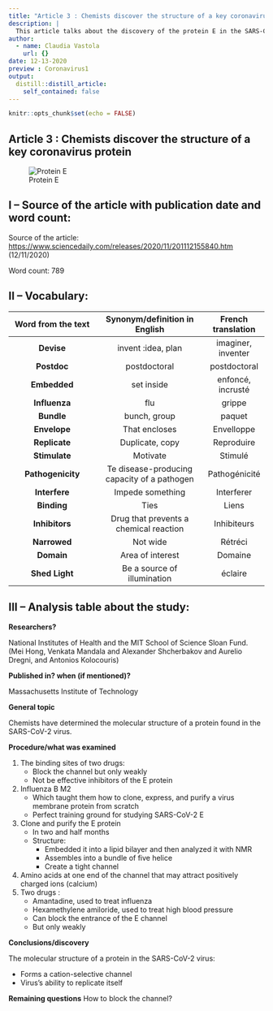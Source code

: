```yaml
---
title: "Article 3 : Chemists discover the structure of a key coronavirus protein"
description: |
  This article talks about the discovery of the protein E in the SARS-CoV-2 virus. 
author:
  - name: Claudia Vastola
    url: {}
date: 12-13-2020
preview : Coronavirus1
output:
  distill::distill_article:
    self_contained: false
---
```


```r
knitr::opts_chunk$set(echo = FALSE)
```
## Article 3 : Chemists discover the structure of a key coronavirus protein


![Protein E](../2020-12-13-article-3/images/proteine.png)


## I – Source of the article with publication date and word count:


Source of the article:  <https://www.sciencedaily.com/releases/2020/11/201112155840.htm> (12/11/2020)


Word count: 789

## II – Vocabulary: 


| Word from the text | Synonym/definition in English | French translation | 
|:----------:|:-------------:|:------:|
| **Devise** | invent :idea, plan | imaginer, inventer |
| **Postdoc** | postdoctoral | postdoctoral |
| **Embedded** | set inside | enfoncé, incrusté |
| **Influenza** | flu | grippe |
| **Bundle** | bunch, group | paquet |
| **Envelope**| That encloses | Envelloppe |
| **Replicate** | Duplicate, copy | Reproduire |
| **Stimulate** | Motivate | Stimulé |
| **Pathogenicity** | Te disease-producing capacity of a pathogen | Pathogénicité |
| **Interfere** | Impede something | Interferer |
| **Binding** | Ties | Liens |
| **Inhibitors** | Drug that prevents a chemical reaction | Inhibiteurs |
| **Narrowed** | Not wide | Rétréci |
| **Domain** | Area of interest | Domaine|
| **Shed Light** | Be a source of illumination | éclaire |

## III – Analysis table about the study:


**Researchers?** 

National Institutes of Health and the MIT School of Science Sloan Fund. (Mei Hong, Venkata Mandala and Alexander Shcherbakov and Aurelio Dregni, and Antonios Kolocouris)


**Published in? when (if mentioned)?**  


Massachusetts Institute of Technology 


**General topic**  

Chemists have determined the molecular structure of a protein found in the SARS-CoV-2 virus. 


**Procedure/what was examined** 


1. The binding sites of two drugs:
    * Block the channel but only weakly
    * Not be effective inhibitors of the E protein
2. Influenza B M2
    * Which taught them how to clone, express, and purify a virus membrane protein from scratch
    * Perfect training ground for studying SARS-CoV-2 E
    
3. Clone and purify the E protein 
    * In two and half months
    * Structure:
        - Embedded it into a lipid bilayer and then analyzed it with NMR
        - Assembles into a bundle of five helice
        - Create a tight channel
4. Amino acids at one end of the channel that may attract positively charged ions (calcium) 
5. Two drugs :
    * Amantadine, used to treat influenza
    * Hexamethylene amiloride, used to treat high blood pressure
    * Can block the entrance of the E channel
    * But only weakly 


    
**Conclusions/discovery**   

The molecular structure of a protein in the SARS-CoV-2 virus:


- Forms a cation-selective channel
- Virus's ability to replicate itself 
    
    
**Remaining questions**  How to block the channel? 





